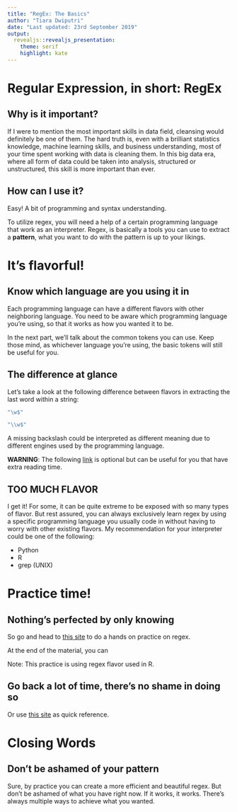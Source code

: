 ```yaml
---
title: "RegEx: The Basics"
author: "Tiara Dwiputri"
date: "Last updated: 23rd September 2019"
output: 
  revealjs::revealjs_presentation:
    theme: serif
    highlight: kate
---
```


# Regular Expression, in short: RegEx

## Why is it important?

If I were to mention the most important skills in data field, cleansing would definitely be one of them. The hard truth is, even with a brilliant statistics knowledge, machine learning skills, and business understanding, most of your time spent working with data is cleaning them. In this big data era, where all form of data could be taken into analysis, structured or unstructured, this skill is more important than ever.

## How can I use it?

Easy! A bit of programming and syntax understanding.  

To utilize regex, you will need a help of a certain programming language that work as an interpreter. Regex, is basically a tools you can use to extract a **pattern**, what you want to do with the pattern is up to your likings.  

# It's flavorful!

## Know which language are you using it in

Each programming language can have a different flavors with other neighboring language. You need to be aware which programming language you're using, so that it works as how you wanted it to be.  

In the next part, we'll talk about the common tokens you can use. Keep those mind, as whichever language you're using, the basic tokens will still be useful for you.

## The difference at glance

Let's take a look at the following difference between flavors in extracting the last word within a string:

```r
"\w$"
```

```r
"\\w$"
```

A missing backslash could be interpreted as different meaning due to different engines used by the programming language.

**WARNING**: The following [link](https://gist.github.com/CMCDragonkai/6c933f4a7d713ef712145c5eb94a1816) is optional but can be useful for you that have extra reading time.

## TOO MUCH FLAVOR

I get it! For some, it can be quite extreme to be exposed with so many types of flavor. But rest assured, you can always exclusively learn regex by using a specific programming language you usually code in without having to worry with other existing flavors. My recommendation for your interpreter could be one of the following:  

- Python  
- R  
- grep (UNIX)

# Practice time!

## Nothing's perfected by only knowing

So go and head to [this site](https://tiaradwptr.shinyapps.io/regex-in-r/) to do a hands on practice on regex.  

At the end of the material, you can 

Note: This practice is using regex flavor used in R.  

## Go back a lot of time, there's no shame in doing so

Or use [this site](https://regex101.com/) as quick reference.

# Closing Words

## Don't be ashamed of your pattern  

Sure, by practice you can create a more efficient and beautiful regex. But don't be ashamed of what you have right now. If it works, it works. There's always multiple ways to achieve what you wanted.